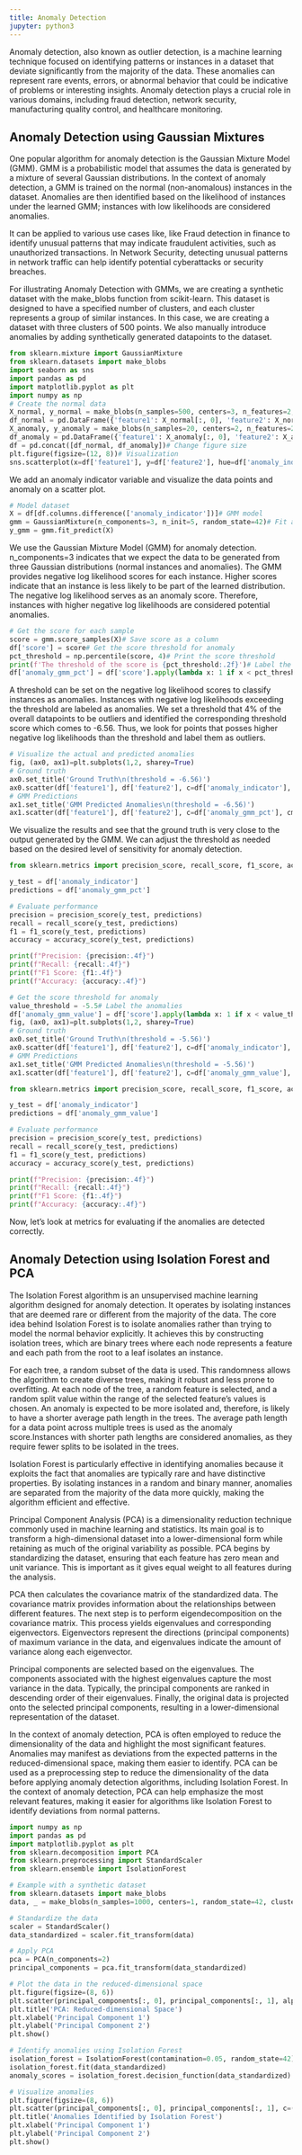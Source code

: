 ```yaml
---
title: Anomaly Detection
jupyter: python3
---
```


Anomaly detection, also known as outlier detection, is a machine learning technique focused on identifying patterns or instances in a dataset that deviate significantly from the majority of the data. These anomalies can represent rare events, errors, or abnormal behavior that could be indicative of problems or interesting insights. Anomaly detection plays a crucial role in various domains, including fraud detection, network security, manufacturing quality control, and healthcare monitoring.

## Anomaly Detection using Gaussian Mixtures

One popular algorithm for anomaly detection is the Gaussian Mixture Model (GMM). GMM is a probabilistic model that assumes the data is generated by a mixture of several Gaussian distributions. In the context of anomaly detection, a GMM is trained on the normal (non-anomalous) instances in the dataset. Anomalies are then identified based on the likelihood of instances under the learned GMM; instances with low likelihoods are considered anomalies.

It can be applied to various use cases like, like Fraud detection in finance to identify unusual patterns that may indicate fraudulent activities, such as unauthorized transactions. In Network Security, detecting unusual patterns in network traffic can help identify potential cyberattacks or security breaches. 

For illustrating Anomaly Detection with GMMs, we are creating a synthetic dataset with the make_blobs function from scikit-learn. This dataset is designed to have a specified number of clusters, and each cluster represents a group of similar instances. In this case, we are creating a dataset with three clusters of 500 points. We also manually introduce anomalies by adding synthetically generated datapoints to the dataset.

```python
from sklearn.mixture import GaussianMixture
from sklearn.datasets import make_blobs
import seaborn as sns
import pandas as pd
import matplotlib.pyplot as plt
import numpy as np
# Create the normal data
X_normal, y_normal = make_blobs(n_samples=500, centers=3, n_features=2, cluster_std=1, random_state=42)
df_normal = pd.DataFrame({'feature1': X_normal[:, 0], 'feature2': X_normal[:, 1], 'anomaly_indicator': 0})# Create the anomaly data
X_anomaly, y_anomaly = make_blobs(n_samples=20, centers=2, n_features=2, cluster_std =10, random_state=0)
df_anomaly = pd.DataFrame({'feature1': X_anomaly[:, 0], 'feature2': X_anomaly[:, 1], 'anomaly_indicator': 1})# Combine the normal and the anomaly data
df = pd.concat([df_normal, df_anomaly])# Change figure size
plt.figure(figsize=(12, 8))# Visualization
sns.scatterplot(x=df['feature1'], y=df['feature2'], hue=df['anomaly_indicator'])
```

We add an anomaly indicator variable and visualize the data points and anomaly on a scatter plot. 

```python
# Model dataset
X = df[df.columns.difference(['anomaly_indicator'])]# GMM model
gmm = GaussianMixture(n_components=3, n_init=5, random_state=42)# Fit and predict on the data
y_gmm = gmm.fit_predict(X)
```

We use the Gaussian Mixture Model (GMM) for anomaly detection. n_components=3 indicates that we expect the data to be generated from three Gaussian distributions (normal instances and anomalies). The GMM provides negative log likelihood scores for each instance. Higher scores indicate that an instance is less likely to be part of the learned distribution. The negative log likelihood serves as an anomaly score. Therefore, instances with higher negative log likelihoods are considered potential anomalies.

```python
# Get the score for each sample
score = gmm.score_samples(X)# Save score as a column
df['score'] = score# Get the score threshold for anomaly
pct_threshold = np.percentile(score, 4)# Print the score threshold
print(f'The threshold of the score is {pct_threshold:.2f}')# Label the anomalies
df['anomaly_gmm_pct'] = df['score'].apply(lambda x: 1 if x < pct_threshold else 0)
```

A threshold can be set on the negative log likelihood scores to classify instances as anomalies. Instances with negative log likelihoods exceeding the threshold are labeled as anomalies. We set a threshold that 4% of the overall datapoints to be outliers and identified the corresponding threshold score which comes to -6.56. Thus, we look for points that posses higher negative log likelihoods than the threshold and label them as outliers.

```python
# Visualize the actual and predicted anomalies
fig, (ax0, ax1)=plt.subplots(1,2, sharey=True)
# Ground truth
ax0.set_title('Ground Truth\n(threshold = -6.56)')
ax0.scatter(df['feature1'], df['feature2'], c=df['anomaly_indicator'], cmap='rainbow')
# GMM Predictions
ax1.set_title('GMM Predicted Anomalies\n(threshold = -6.56)')
ax1.scatter(df['feature1'], df['feature2'], c=df['anomaly_gmm_pct'], cmap='rainbow')
```

We visualize the results and see that the ground truth is very close to the output generated by the GMM. We can adjust the threshold as needed based on the desired level of sensitivity for anomaly detection.

```python
from sklearn.metrics import precision_score, recall_score, f1_score, accuracy_score, confusion_matrix, roc_curve, auc

y_test = df['anomaly_indicator']
predictions = df['anomaly_gmm_pct']

# Evaluate performance
precision = precision_score(y_test, predictions)
recall = recall_score(y_test, predictions)
f1 = f1_score(y_test, predictions)
accuracy = accuracy_score(y_test, predictions)

print(f"Precision: {precision:.4f}")
print(f"Recall: {recall:.4f}")
print(f"F1 Score: {f1:.4f}")
print(f"Accuracy: {accuracy:.4f}")
```


```python
# Get the score threshold for anomaly
value_threshold = -5.5# Label the anomalies
df['anomaly_gmm_value'] = df['score'].apply(lambda x: 1 if x < value_threshold else 0)# Visualize the actual and predicted anomalies
fig, (ax0, ax1)=plt.subplots(1,2, sharey=True)
# Ground truth
ax0.set_title('Ground Truth\n(threshold = -5.56)')
ax0.scatter(df['feature1'], df['feature2'], c=df['anomaly_indicator'], cmap='rainbow')
# GMM Predictions
ax1.set_title('GMM Predicted Anomalies\n(threshold = -5.56)')
ax1.scatter(df['feature1'], df['feature2'], c=df['anomaly_gmm_value'], cmap='rainbow')
```


```python
from sklearn.metrics import precision_score, recall_score, f1_score, accuracy_score, confusion_matrix, roc_curve, auc

y_test = df['anomaly_indicator']
predictions = df['anomaly_gmm_value']

# Evaluate performance
precision = precision_score(y_test, predictions)
recall = recall_score(y_test, predictions)
f1 = f1_score(y_test, predictions)
accuracy = accuracy_score(y_test, predictions)

print(f"Precision: {precision:.4f}")
print(f"Recall: {recall:.4f}")
print(f"F1 Score: {f1:.4f}")
print(f"Accuracy: {accuracy:.4f}")
```

Now, let's look at metrics for evaluating if the anomalies are detected correctly.

## Anomaly Detection using Isolation Forest and PCA

The Isolation Forest algorithm is an unsupervised machine learning algorithm designed for anomaly detection. It operates by isolating instances that are deemed rare or different from the majority of the data. The core idea behind Isolation Forest is to isolate anomalies rather than trying to model the normal behavior explicitly. It achieves this by constructing isolation trees, which are binary trees where each node represents a feature and each path from the root to a leaf isolates an instance.

For each tree, a random subset of the data is used. This randomness allows the algorithm to create diverse trees, making it robust and less prone to overfitting. At each node of the tree, a random feature is selected, and a random split value within the range of the selected feature's values is chosen. An anomaly is expected to be more isolated and, therefore, is likely to have a shorter average path length in the trees. The average path length for a data point across multiple trees is used as the anomaly score.Instances with shorter path lengths are considered anomalies, as they require fewer splits to be isolated in the trees.

Isolation Forest is particularly effective in identifying anomalies because it exploits the fact that anomalies are typically rare and have distinctive properties. By isolating instances in a random and binary manner, anomalies are separated from the majority of the data more quickly, making the algorithm efficient and effective.

Principal Component Analysis (PCA) is a dimensionality reduction technique commonly used in machine learning and statistics. Its main goal is to transform a high-dimensional dataset into a lower-dimensional form while retaining as much of the original variability as possible. PCA begins by standardizing the dataset, ensuring that each feature has zero mean and unit variance. This is important as it gives equal weight to all features during the analysis.

PCA then calculates the covariance matrix of the standardized data. The covariance matrix provides information about the relationships between different features. The next step is to perform eigendecomposition on the covariance matrix. This process yields eigenvalues and corresponding eigenvectors. Eigenvectors represent the directions (principal components) of maximum variance in the data, and eigenvalues indicate the amount of variance along each eigenvector.

Principal components are selected based on the eigenvalues. The components associated with the highest eigenvalues capture the most variance in the data. Typically, the principal components are ranked in descending order of their eigenvalues. Finally, the original data is projected onto the selected principal components, resulting in a lower-dimensional representation of the dataset.

In the context of anomaly detection, PCA is often employed to reduce the dimensionality of the data and highlight the most significant features. Anomalies may manifest as deviations from the expected patterns in the reduced-dimensional space, making them easier to identify. PCA can be used as a preprocessing step to reduce the dimensionality of the data before applying anomaly detection algorithms, including Isolation Forest.
In the context of anomaly detection, PCA can help emphasize the most relevant features, making it easier for algorithms like Isolation Forest to identify deviations from normal patterns.

```python
import numpy as np
import pandas as pd
import matplotlib.pyplot as plt
from sklearn.decomposition import PCA
from sklearn.preprocessing import StandardScaler
from sklearn.ensemble import IsolationForest

# Example with a synthetic dataset
from sklearn.datasets import make_blobs
data, _ = make_blobs(n_samples=1000, centers=1, random_state=42, cluster_std=2.0)

# Standardize the data
scaler = StandardScaler()
data_standardized = scaler.fit_transform(data)

# Apply PCA
pca = PCA(n_components=2)
principal_components = pca.fit_transform(data_standardized)

# Plot the data in the reduced-dimensional space
plt.figure(figsize=(8, 6))
plt.scatter(principal_components[:, 0], principal_components[:, 1], alpha=0.8)
plt.title('PCA: Reduced-dimensional Space')
plt.xlabel('Principal Component 1')
plt.ylabel('Principal Component 2')
plt.show()

# Identify anomalies using Isolation Forest
isolation_forest = IsolationForest(contamination=0.05, random_state=42)
isolation_forest.fit(data_standardized)
anomaly_scores = isolation_forest.decision_function(data_standardized)

# Visualize anomalies
plt.figure(figsize=(8, 6))
plt.scatter(principal_components[:, 0], principal_components[:, 1], c=(anomaly_scores < 0), cmap='viridis', alpha=0.8)
plt.title('Anomalies Identified by Isolation Forest')
plt.xlabel('Principal Component 1')
plt.ylabel('Principal Component 2')
plt.show()
```